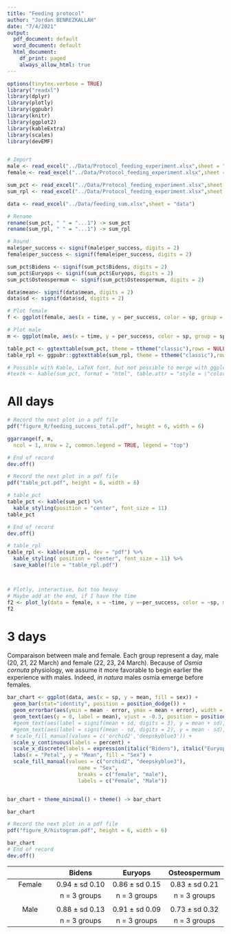```yaml
---
title: "Feeding protocol"
author: "Jordan BENREZKALLAH"
date: "7/4/2021"
output:
  pdf_document: default
  word_document: default
  html_document:
    df_print: paged
    always_allow_html: true
---
```



```r
options(tinytex.verbose = TRUE)
library("readxl")
library(dplyr)
library(plotly)
library(ggpubr)
library(knitr)
library(ggplot2)
library(kableExtra)
library(scales)
library(devEMF)


# Import
male <- read_excel("../Data/Protocol_feeding_experiment.xlsx",sheet = "Total males (R)2")
female <- read_excel("../Data/Protocol_feeding_experiment.xlsx",sheet = "Total females (R)")

sum_pct <- read_excel("../Data/Protocol_feeding_experiment.xlsx",sheet = "Summary_pct")
sum_rpl <- read_excel("../Data/Protocol_feeding_experiment.xlsx",sheet = "Summary_repl")

data <- read_excel("../Data/feeding_sum.xlsx",sheet = "data")

# Rename
rename(sum_pct, " " = "...1") -> sum_pct
rename(sum_rpl, " " = "...1") -> sum_rpl

# Round
male$per_success <- signif(male$per_success, digits = 2)
female$per_success <- signif(female$per_success, digits = 2)

sum_pct$Bidens <- signif(sum_pct$Bidens, digits = 2)
sum_pct$Euryops <- signif(sum_pct$Euryops, digits = 2)
sum_pct$Osteospermum <- signif(sum_pct$Osteospermum, digits = 2)

data$mean<- signif(data$mean, digits = 2)
data$sd <- signif(data$sd, digits = 2)

```


```r
# Plot female
f <- ggplot(female, aes(x = time, y = per_success, color = sp, group = sp) )  + geom_line(aes(color = sp)) + geom_point() + labs(x = "", y = "Percentage") + scale_y_continuous(labels = percent) + ggtitle("Female") + labs(col = "Petal") + scale_x_continuous(breaks = c(0, 15, 30, 60, 120))

# Plot male
m <- ggplot(male, aes(x = time, y = per_success, color = sp, group = sp) )  + geom_line(aes(color = sp)) + geom_point() + labs(x = "Time [minute]", y = "Percentage") + scale_y_continuous(labels = percent) + ggtitle("Male") + labs(col = "Petal")  + scale_x_continuous(breaks = c(0, 15, 30, 60, 120))

```


```r
table_pct <- ggtexttable(sum_pct, theme = ttheme("classic"),rows = NULL) 
table_rpl <- ggpubr::ggtexttable(sum_rpl, theme = ttheme("classic"),rows = NULL)

# Possible with Kable, LaTeX font, but not possible to merge with ggplot2...
#textk <- kable(sum_pct, format = "html", table.attr = "style = \"color: black;\"" )
```
# All days
```r
# Record the next plot in a pdf file
pdf("figure_R/feeding_success_total.pdf", height = 6, width = 6)

ggarrange(f, m,
  ncol = 1, nrow = 2, common.legend = TRUE, legend = "top")

# End of record
dev.off()
```


\makebox[\linewidth]{\textbf{Feeding success}}
```r
# Record the next plot in a pdf file
pdf("table_pct.pdf", height = 6, width = 6)

# table_pct
table_pct <- kable(sum_pct) %>%
  kable_styling(position = "center", font_size = 11)
table_pct

# End of record
dev.off()
```

\newpage

\makebox[\linewidth]{\textbf{Replica number}}
```r


# table_rpl
table_rpl <- kable(sum_rpl, dev = "pdf") %>%
  kable_styling( position = "center", font_size = 11) %>%
  save_kable(file = "table_rpl.pdf")




```



```r
# Plotly, interactive, but too heavy
# Maybe add at the end, if I have the time
f2 <- plot_ly(data = female, x = ~time, y =~per_success, color = ~sp, mode = 'lines+markers')
f2
```


# 3 days

Comparaison between male and female. Each group represent a day, male  (20, 21, 22 March) and female (22, 23, 24 March).
Because of *Osmia cornuta* physiology, we assume it more favorable to begin earlier the experience with males.
Indeed, *in natura* males osmia emerge before females.

```r

bar_chart <- ggplot(data, aes(x = sp, y = mean, fill = sex)) + 
  geom_bar(stat="identity", position = position_dodge()) +
  geom_errorbar(aes(ymin = mean - error, ymax = mean + error), width = .2, position = position_dodge(.9)) + 
  geom_text(aes(y = 0, label = mean), vjust = -0.3, position = position_dodge(0.9), size = 5, color = "black") + # mean in bottom
  #geom_text(aes(label = signif(mean + sd, digits = 3), y = mean + sd), vjust = data$mean - data$sd - 1, position = position_dodge(0.9)) + # error bar + sd
  #geom_text(aes(label = signif(mean - sd, digits = 2), y = mean - sd), vjust = data$mean + data$sd + 0.3, position = position_dodge(0.9)) + # error bar - sd
 # scale_fill_manual(values = c('orchid2','deepskyblue3')) + 
  scale_y_continuous(labels = percent) + 
  scale_x_discrete(labels = expression(italic("Bidens"), italic("Euryops"), italic("Osteospermum"))) +
  labs(x = "Petal", y = "Mean", fill = "Sex") + 
  scale_fill_manual(values = c("orchid2", "deepskyblue3"), 
                       name = "Sex",
                       breaks = c("female", "male"),
                       labels = c("Female", "Male"))


bar_chart + theme_minimal() + theme() -> bar_chart

bar_chart
```


```r
# Record the next plot in a pdf file
pdf("figure_R/histogram.pdf", height = 6, width = 6)

bar_chart
# End of record
dev.off()
```


|        | Bidens| Euryops | Osteospermum |
|:------:|:--------:|:--------:|:----:|
| Female | 0.94 ± sd 0.10  | 0.86 ± sd 0.15  | 0.83 ± sd 0.21  |
|        |n = 3 groups           |n = 3 groups           |   n = 3 groups |
||||
| Male | 0.88 ± sd 0.13  | 0.91 ± sd 0.09  | 0.73 ± sd 0.32  |
|        |n = 3 groups           |n = 3 groups           |   n = 3 groups |






